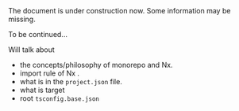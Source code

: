 
<Callout type="warning" emoji="🚧">
  The document is under construction now. Some information may be missing.
</Callout>

To be continued...

Will talk about

- the concepts/philosophy of monorepo and Nx.
- import rule of Nx
  .
- what is in the `project.json` file.
- what is target
- root `tsconfig.base.json`
